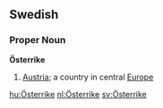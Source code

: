 ==Swedish==
===Proper Noun===
'''Österrike'''

#[[Austria]]; a country in central [[Europe]]

[[hu:Österrike]]
[[nl:Österrike]]
[[sv:Österrike]]